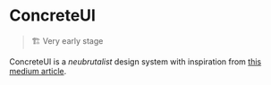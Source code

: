 
<Meta title="Introduction" />

# ConcreteUI

> 🏗 Very early stage

ConcreteUI is a _neubrutalist_ design system with inspiration from [this medium article](https://medium.com/user-experience-design-1/neubrutalism-is-taking-over-the-web-e9d09e0fe441).
